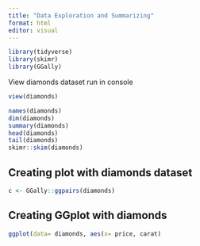 ```yaml
---
title: "Data Exploration and Summarizing"
format: html
editor: visual
---
```


```r
library(tidyverse)
library(skimr)
library(GGally)
```

View diamonds dataset run in console

```r
view(diamonds)
```

```r
names(diamonds)
dim(diamonds)
summary(diamonds)
head(diamonds)
tail(diamonds)
skimr::skim(diamonds)
```

## Creating plot with diamonds dataset

```r
c <- GGally::ggpairs(diamonds)
```

## Creating GGplot with diamonds

```r
ggplot(data= diamonds, aes(x= price, carat)
```
